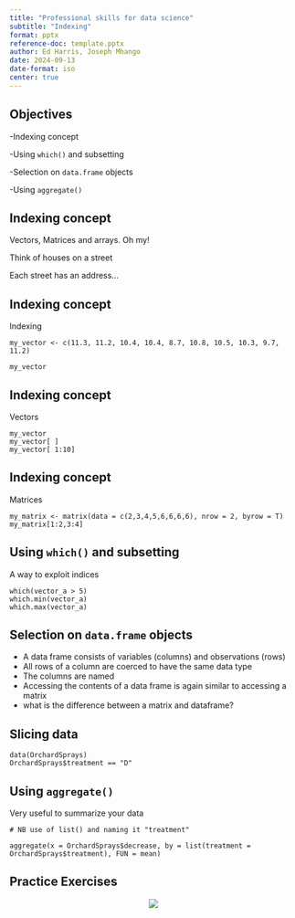 ```yaml
---
title: "Professional skills for data science"
subtitle: "Indexing"
format: pptx
reference-doc: template.pptx
author: Ed Harris, Joseph Mhango
date: 2024-09-13
date-format: iso
center: true
---
```



## Objectives


-Indexing concept

-Using `which()` and subsetting

-Selection on `data.frame` objects

-Using `aggregate()`


## Indexing concept

Vectors, Matrices and arrays.  Oh my!

Think of houses on a street

Each street has an address...


## Indexing concept

Indexing

```
my_vector <- c(11.3, 11.2, 10.4, 10.4, 8.7, 10.8, 10.5, 10.3, 9.7, 11.2)
  
my_vector
```

## Indexing concept

Vectors

```
my_vector        
my_vector[ ]     
my_vector[ 1:10] 
```               
               

## Indexing concept

Matrices
```
my_matrix <- matrix(data = c(2,3,4,5,6,6,6,6), nrow = 2, byrow = T)
my_matrix[1:2,3:4]
```                    

## Using `which()` and subsetting

A way to exploit indices

```
which(vector_a > 5)
which.min(vector_a)
which.max(vector_a)
```


## Selection on `data.frame` objects

- A data frame consists of variables (columns) and observations (rows)
- All rows of a column are coerced to have the same data type
- The columns are named
- Accessing the contents of a data frame is again similar to accessing a matrix
- what is the difference between a matrix and dataframe?

## Slicing data

```
data(OrchardSprays)
OrchardSprays$treatment == "D" 
```

## Using `aggregate()`

Very useful to summarize your data

```
# NB use of list() and naming it "treatment"

aggregate(x = OrchardSprays$decrease, by = list(treatment = OrchardSprays$treatment), FUN = mean)
```          

## Practice Exercises

<center>

![](pics/laptop_dog.png)
</center>